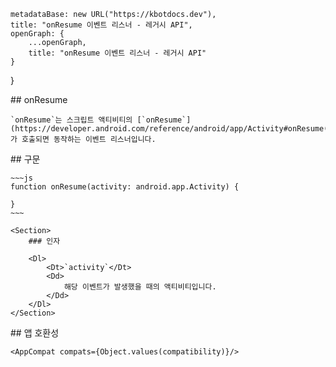
    metadataBase: new URL("https://kbotdocs.dev"),
    title: "onResume 이벤트 리스너 - 레거시 API",
    openGraph: {
        ...openGraph,
        title: "onResume 이벤트 리스너 - 레거시 API"
    }
}

<Section>
    ## onResume

    `onResume`는 스크립트 액티비티의 [`onResume`](https://developer.android.com/reference/android/app/Activity#onResume())가 호출되면 동작하는 이벤트 리스너입니다.
</Section>
<Section>
    ## 구문

    ~~~js
    function onResume(activity: android.app.Activity) {

    }
    ~~~

    <Section>
        ### 인자

        <Dl>
            <Dt>`activity`</Dt>
            <Dd>
                해당 이벤트가 발생했을 때의 액티비티입니다.
            </Dd>
        </Dl>
    </Section>
</Section>
<Section>
    ## 앱 호환성

    <AppCompat compats={Object.values(compatibility)}/>
</Section>